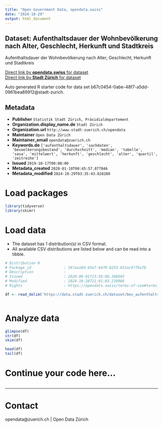 ```yaml
---
title: "Open Government Data, opendata.swiss"
date: "2024-10-29"
output: html_document
---
```


## Dataset: Aufenthaltsdauer der Wohnbevölkerung nach Alter, Geschlecht, Herkunft und Stadtkreis

Aufenthaltsdauer der Wohnbevölkerung nach Alter, Geschlecht, Herkunft und Stadtkreis

[Direct link by **opendata.swiss** for dataset](https://opendata.swiss/de/dataset/aufenthaltsdauer-der-wohnbevolkerung-nach-alter-geschlecht-herkunft-und-stadtkreis1)<br>
[Direct link by **Stadt Zürich** for dataset](https://data.stadt-zuerich.ch/dataset/bev_aufenthaltsdauer_bestand_alter_geschlecht_herkunft_stadtkreis_od5241)

Auto generated R starter code for data set b67c0454-0abe-48f7-a5dd-0961bea89912@stadt-zurich.

## Metadata

- **Publisher** `Statistik Stadt Zürich, Präsidialdepartement`
- **Organization.display_name.de** `Stadt Zürich`
- **Organization.url** `http://www.stadt-zuerich.ch/opendata`
- **Maintainer** `Open Data Zürich`
- **Maintainer_email** `opendata@zuerich.ch`
- **Keywords.de** `['aufenthaltsdauer', 'sachdaten', 'bevoelkerungsbestand', 'durchschnitt', 'median', 'tabelle', 'sasa', 'mittelwert', 'herkunft', 'geschlecht', 'alter', 'quartil', 'zeitreihe']`
- **Issued** `2019-10-17T00:00:00`
- **Metadata_created** `2020-01-10T00:45:57.077846`
- **Metadata_modified** `2024-10-29T03:35:43.628280`


# Load packages

```r

library(tidyverse)
library(skimr)

```

# Load data

-   The dataset has 1 distribution(s) in CSV format.
-   All available CSV distributions are listed below and can be read into a tibble.

```r

# Distribution 0
# Package_id               : 397aa18d-65e7-4470-8253-b53ac97fbafb
# Description              : 
# Issued                   : 2020-09-01T13:56:08.266665
# Modified                 : 2024-10-28T21:01:03.210986
# Rights                   : https://opendata.swiss/terms-of-use#terms_open

df <- read_delim('https://data.stadt-zuerich.ch/dataset/bev_aufenthaltsdauer_bestand_alter_geschlecht_herkunft_stadtkreis_od5241/download/BEV524OD5241.csv')



```

# Analyze data

```r

glimpse(df)
str(df)
skim(df)

head(df)
tail(df)

```

# Continue your code here...

```r

```

------------------------------------------------------------------------

# Contact

opendata@zuerich.ch | Open Data Zürich
